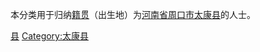 {{Catnav|頁面分類|各種主題的頁面分類|依中国各省来作的分类|各地中国人|河南人|周口人}}
{{Catnav|頁面分類|人物|各國人物|中国人|各地中国人|河南人|周口人}}

本分类用于归纳[[籍贯|籍贯]]（出生地）为[[河南省|河南省]][[周口市|周口市]][[太康县|太康县]]的人士。

[[Category:周口人|县]]
[[Category:太康县|Category:太康县]]